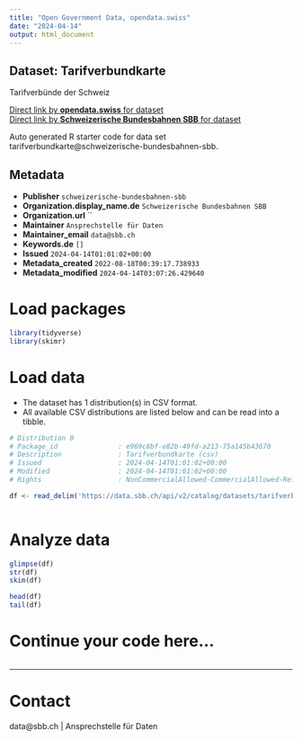 ```yaml
---
title: "Open Government Data, opendata.swiss"
date: "2024-04-14"
output: html_document
---
```


## Dataset: Tarifverbundkarte

Tarifverbünde der Schweiz

[Direct link by **opendata.swiss** for dataset](https://opendata.swiss/de/dataset/tarifverbundkarte)<br>
[Direct link by **Schweizerische Bundesbahnen SBB** for dataset](https://data.sbb.ch/explore/dataset/tarifverbundkarte/)

Auto generated R starter code for data set tarifverbundkarte@schweizerische-bundesbahnen-sbb.

## Metadata

- **Publisher** `schweizerische-bundesbahnen-sbb`
- **Organization.display_name.de** `Schweizerische Bundesbahnen SBB`
- **Organization.url** ``
- **Maintainer** `Ansprechstelle für Daten`
- **Maintainer_email** `data@sbb.ch`
- **Keywords.de** `[]`
- **Issued** `2024-04-14T01:01:02+00:00`
- **Metadata_created** `2022-08-18T00:39:17.738933`
- **Metadata_modified** `2024-04-14T03:07:26.429640`


# Load packages

```r

library(tidyverse)
library(skimr)

```

# Load data

-   The dataset has 1 distribution(s) in CSV format.
-   All available CSV distributions are listed below and can be read into a tibble.

```r

# Distribution 0
# Package_id               : e969c8bf-e82b-49fd-a213-75a145b43670
# Description              : Tarifverbundkarte (csv)
# Issued                   : 2024-04-14T01:01:02+00:00
# Modified                 : 2024-04-14T01:01:02+00:00
# Rights                   : NonCommercialAllowed-CommercialAllowed-ReferenceRequired

df <- read_delim('https://data.sbb.ch/api/v2/catalog/datasets/tarifverbundkarte/exports/csv')



```

# Analyze data

```r

glimpse(df)
str(df)
skim(df)

head(df)
tail(df)

```

# Continue your code here...

```r

```

------------------------------------------------------------------------

# Contact

data@sbb.ch | Ansprechstelle für Daten
